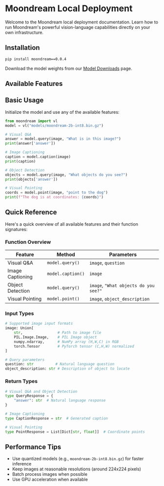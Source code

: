 
# Moondream Local Deployment

Welcome to the Moondream local deployment documentation. Learn how to run Moondream's powerful vision-language capabilities directly on your own infrastructure.

## Installation

```bash filename="terminal"
pip install moondream==0.0.4
```

Download the model weights from our [Model Downloads](/model-downloads) page.

## Available Features
<Cards>
  <Cards.Card
    icon="🚀"
    title="Getting Started"
    href="/local-deployment/getting-started"
    description="Quick guide to authentication and basic usage of Moondream Cloud APIs"
  />
  <Cards.Card
    icon="💬"
    title="/query"
    href="/local-deployment/query"
    description="Ask natural language questions about images and receive detailed answers"
  />
  <Cards.Card
    icon="📝"
    title="/caption"
    href="/local-deployment/caption"
    description="Generate accurate and natural image captions"
  />
  <Cards.Card
    icon="🔍"
    title="/detect"
    href="/local-deployment/detect"
    description="Detect and locate objects in images"
  />
  <Cards.Card
    icon="📍"
    title="/point"
    href="/local-deployment/point"
    description="Get precise coordinate locations for objects in images"
  />
</Cards>

## Basic Usage

Initialize the model and use any of the available features:

```python filename="example.py"
from moondream import vl
model = vl("models/moondream-2b-int8.bin.gz")

# Visual Q&A
answer = model.query(image, "What is in this image?")
print(answer['answer'])

# Image Captioning
caption = model.caption(image)
print(caption)

# Object Detection
objects = model.query(image, "What objects do you see?")
print(objects['answer'])

# Visual Pointing
coords = model.point(image, "point to the dog")
print(f"The dog is at coordinates: {coords}")
```

## Quick Reference

Here's a quick overview of all available features and their function signatures:

### Function Overview

| Feature | Method | Parameters |
| --- | --- | --- |
| Visual Q&A | `model.query()` | `image`, `question` |
| Image Captioning | `model.caption()` | `image` |
| Object Detection | `model.query()` | `image`, `"What objects do you see?"` |
| Visual Pointing | `model.point()` | `image`, `object_description` |

### Input Types

```python filename="input-types.py"
# Supported image input formats
image: Union[
    str,                # Path to image file
    PIL.Image.Image,    # PIL Image object
    numpy.ndarray,      # NumPy array (H,W,C) in RGB
    torch.Tensor        # PyTorch tensor (C,H,W) normalized
]

# Query parameters
question: str          # Natural language question
object_description: str # Description of object to locate
```

### Return Types

```python filename="return-types.py"
# Visual Q&A and Object Detection
type QueryResponse = {
    "answer": str  # Natural language response
}

# Image Captioning
type CaptionResponse = str  # Generated caption

# Visual Pointing
type PointResponse = List[Dict[str, float]]  # Coordinate points
```

## Performance Tips

- Use quantized models (e.g., `moondream-2b-int8.bin.gz`) for faster inference
- Keep images at reasonable resolutions (around 224x224 pixels)
- Batch process images when possible
- Use GPU acceleration when available
``` 